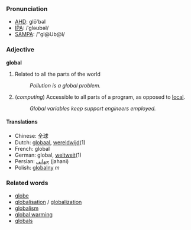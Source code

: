 ===Pronunciation===
*[[w:AHD|AHD]]: glō'bəl
*[[w:IPA|IPA]]: /ˈgləʊbəl/
*[[w:SAMPA|SAMPA]]: /"gl@Ub@l/

===Adjective===
'''global'''

#Related to all the parts of the world
#: ''Pollution is a global problem.''
#(''computing'') Accessible to all parts of a program, as opposed to [[local]].
#: ''Global variables keep support engineers employed.''

====Translations====
*Chinese: 全球
*Dutch: [[globaal]], [[wereldwijd]](1)
*French: global
*German: global, [[weltweit]](1)
*Persian: [[جهانی]] (jahani)
*Polish: [[globalny]] ''m''

===Related words===
*[[globe]]
*[[globalisation]] / [[globalization]]
*[[globalism]]
*[[global warming]]
*[[globals]]